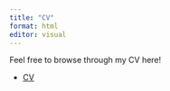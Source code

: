 ```yaml
---
title: "CV"
format: html
editor: visual
---
```


Feel free to browse through my CV here!

<ul>
  <li><a href="/portfolio/NicoTayao_CV.pdf" target="_blank">CV</a></li>
  </li>
  











